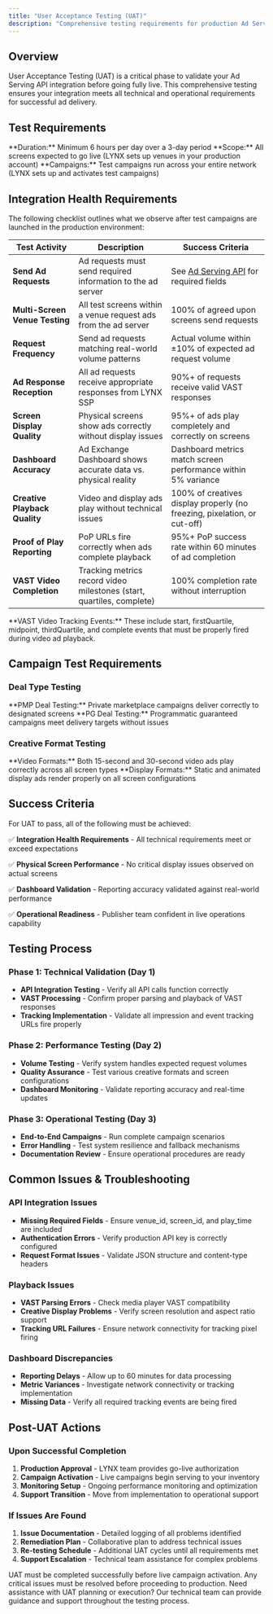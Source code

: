 ```yaml
---
title: "User Acceptance Testing (UAT)"
description: "Comprehensive testing requirements for production Ad Serving API integration"
---
```


## Overview

User Acceptance Testing (UAT) is a critical phase to validate your Ad Serving API integration before going fully live. This comprehensive testing ensures your integration meets all technical and operational requirements for successful ad delivery.

## Test Requirements

<Check>
**Duration:** Minimum 6 hours per day over a 3-day period
</Check>

<Check>
**Scope:** All screens expected to go live (LYNX sets up venues in your production account)
</Check>

<Check>
**Campaigns:** Test campaigns run across your entire network (LYNX sets up and activates test campaigns)
</Check>

## Integration Health Requirements

The following checklist outlines what we observe after test campaigns are launched in the production environment:

| Test Activity | Description | Success Criteria |
|---------------|-------------|------------------|
| **Send Ad Requests** | Ad requests must send required information to the ad server | See [Ad Serving API](/api-reference/ad-serving/ad-request) for required fields |
| **Multi-Screen Venue Testing** | All test screens within a venue request ads from the ad server | 100% of agreed upon screens send requests |
| **Request Frequency** | Send ad requests matching real-world volume patterns | Actual volume within ±10% of expected ad request volume |
| **Ad Response Reception** | All ad requests receive appropriate responses from LYNX SSP | 90%+ of requests receive valid VAST responses |
| **Screen Display Quality** | Physical screens show ads correctly without display issues | 95%+ of ads play completely and correctly on screens |
| **Dashboard Accuracy** | Ad Exchange Dashboard shows accurate data vs. physical reality | Dashboard metrics match screen performance within 5% variance |
| **Creative Playback Quality** | Video and display ads play without technical issues | 100% of creatives display properly (no freezing, pixelation, or cut-off) |
| **Proof of Play Reporting** | PoP URLs fire correctly when ads complete playback | 95%+ PoP success rate within 60 minutes of ad completion |
| **VAST Video Completion** | Tracking metrics record video milestones (start, quartiles, complete) | 100% completion rate without interruption |

<Info>
**VAST Video Tracking Events:** These include start, firstQuartile, midpoint, thirdQuartile, and complete events that must be properly fired during video ad playback.
</Info>

## Campaign Test Requirements

### Deal Type Testing

<Check>
**PMP Deal Testing:** Private marketplace campaigns deliver correctly to designated screens
</Check>

<Check>
**PG Deal Testing:** Programmatic guaranteed campaigns meet delivery targets without issues
</Check>

### Creative Format Testing

<Check>
**Video Formats:** Both 15-second and 30-second video ads play correctly across all screen types
</Check>

<Check>
**Display Formats:** Static and animated display ads render properly on all screen configurations
</Check>

## Success Criteria

For UAT to pass, all of the following must be achieved:

✅ **Integration Health Requirements** - All technical requirements meet or exceed expectations

✅ **Physical Screen Performance** - No critical display issues observed on actual screens

✅ **Dashboard Validation** - Reporting accuracy validated against real-world performance

✅ **Operational Readiness** - Publisher team confident in live operations capability

## Testing Process

### Phase 1: Technical Validation (Day 1)
- **API Integration Testing** - Verify all API calls function correctly
- **VAST Processing** - Confirm proper parsing and playback of VAST responses
- **Tracking Implementation** - Validate all impression and event tracking URLs fire properly

### Phase 2: Performance Testing (Day 2)
- **Volume Testing** - Verify system handles expected request volumes
- **Quality Assurance** - Test various creative formats and screen configurations  
- **Dashboard Monitoring** - Validate reporting accuracy and real-time updates

### Phase 3: Operational Testing (Day 3)
- **End-to-End Campaigns** - Run complete campaign scenarios
- **Error Handling** - Test system resilience and fallback mechanisms
- **Documentation Review** - Ensure operational procedures are ready

## Common Issues & Troubleshooting

### API Integration Issues
- **Missing Required Fields** - Ensure venue_id, screen_id, and play_time are included
- **Authentication Errors** - Verify production API key is correctly configured
- **Request Format Issues** - Validate JSON structure and content-type headers

### Playback Issues  
- **VAST Parsing Errors** - Check media player VAST compatibility
- **Creative Display Problems** - Verify screen resolution and aspect ratio support
- **Tracking URL Failures** - Ensure network connectivity for tracking pixel firing

### Dashboard Discrepancies
- **Reporting Delays** - Allow up to 60 minutes for data processing
- **Metric Variances** - Investigate network connectivity or tracking implementation
- **Missing Data** - Verify all required tracking events are being fired

## Post-UAT Actions

### Upon Successful Completion
1. **Production Approval** - LYNX team provides go-live authorization
2. **Campaign Activation** - Live campaigns begin serving to your inventory
3. **Monitoring Setup** - Ongoing performance monitoring and optimization
4. **Support Transition** - Move from implementation to operational support

### If Issues Are Found
1. **Issue Documentation** - Detailed logging of all problems identified
2. **Remediation Plan** - Collaborative plan to address technical issues
3. **Re-testing Schedule** - Additional UAT cycles until all requirements met
4. **Support Escalation** - Technical team assistance for complex problems

<Warning>
UAT must be completed successfully before live campaign activation. Any critical issues must be resolved before proceeding to production.
</Warning>

<Info>
Need assistance with UAT planning or execution? Our technical team can provide guidance and support throughout the testing process.
</Info>